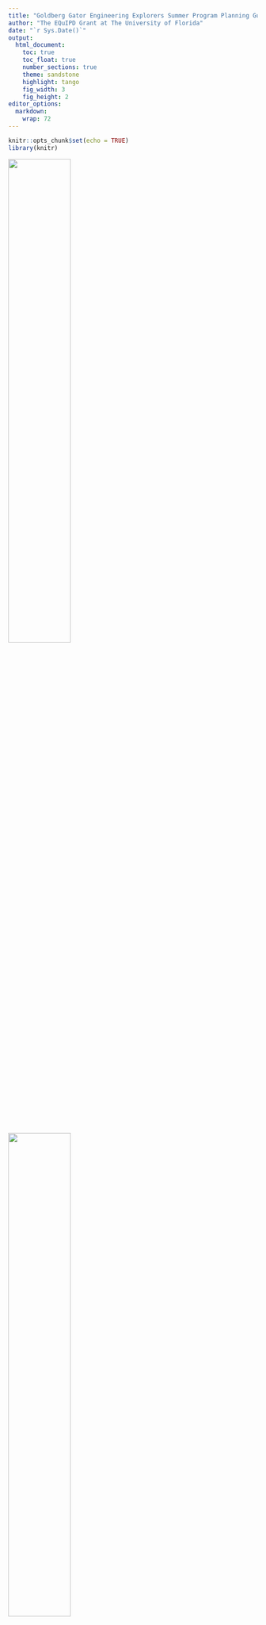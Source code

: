 ```yaml
---
title: "Goldberg Gator Engineering Explorers Summer Program Planning Guide"
author: "The EQuIPD Grant at The University of Florida"
date: "`r Sys.Date()`"
output:
  html_document:
    toc: true
    toc_float: true
    number_sections: true
    theme: sandstone
    highlight: tango
    fig_width: 3
    fig_height: 2
editor_options: 
  markdown: 
    wrap: 72
---
```


```r
knitr::opts_chunk$set(echo = TRUE)
library(knitr)
```
<!-- new image - make GGEE no date image -->
![](/Users/kristadulany/Documents/GitHub/GGEE/IMG_0423.PNG){width="50%"}

![](/Users/kristadulany/Documents/GitHub/GGEE/EQuIPD%20logo_horizontal.png){width="50%"}

**Designed by:**

[**The EQuIPD Grant**](https://equipd.mse.ufl.edu/){target="_blank"}
**at The University of Florida**

**Dr. Nancy Ruzycki, Dr. Krista Dulany, Dr. Lorelie Imperial**

**Contributing Authors: Olivia Lancaster, Areesha Razi, Michael Roberts,
Karen Hart**

# Planning Summer Programs

## Administrative
<!-- Rename section to working with schools and districts, create a timeline for the program, ITEMS FOR SCHOOLS - funding, teachers, location, meals, technology, host information sessions to inform and recruit distrcits -->
<!-- Timeline - October - reach out to schools, December - identify interested schools, schools identify funding, January - recruit teachers and mentors, February - revise training and any materials & begin student recruitment, March - confirm with schools location, teacher, students, training, April and May - Hire and Youth Compliance, Training for Teachers and Undergrads, June Camps begin -->
-   Contact the school district STEM or science department to offer an
    opportunity to host a summer program.
    -   If you know a teacher that would like to host the summer program
        and has permission from their school principal to host the
        summer program, work with them and the school team.
-   They should work with you to identify a target school to host the
    summer program if a school is not already in mind.
-   Work with them to identify a school, classroom, essential personnel
    on-site with contact information, materials available, technology --
    computers and learning management software, summer program dates
    (four to five full days, or eight half days), meals, snacks, outdoor
    activities/equipment, emergency plans
-   Develop fliers to advertise for the summer program in the target
    school(s). The flier should include the program dates, times,
    location, meals provided, a brief program description, and a link to
    the registration.

## Compliance
<!-- Compliance Edits - work with your YC coordinator, camp insurance, etc.; Waivers - release for UF - liability and photos *Update Waiver Document, Informed consent - Parents for research, Assent Students consent, *Add Behavior Contract, *Parent Pick Up Authorization-->
<!-- Make into subsections - Compliance Students, Compliance University Level, compliance varies by district and suggest checking with schools and distrcits. Check with schools for volunteer portals and volunteer procedures -->
-   Parents must sign a permission slip or waiver to acknowledge their
    student's participation in the program. We recommend that this
    permission form gets sent via email with the research consent form
    (see [IRB Requirements]) at least a week before the start of the
    summer program. Parents can sign and submit scanned copies of the
    form via email. Always have hard copies available on the first day
    of the program for parents to complete during student drop-off.
    -   An example waiver for UF youth summer programs can be found in
        [*Appendix A: Parent Student Waiver*].
-   Photo consent and release are required to be signed by the parents
    of students
-   The addition of a behavior contract subsection to the consent form
    could be helpful
    -   Agrees that parents and students should be on their best
        behavior
    -   Provides a process for teachers to reach out to parents in the
        event of bad behavior
-   Establish a clear sign-in and sign-out procedure that complies with
    school and organization requirements
    -   School staff should be in charge of student dismissal
-   Create a digital sign-in and out for internal records in addition to
    a paper sign-in and out
-   **ALL PERSONS INTERACTING WITH STUDENTS MUST GO THROUGH THE PROPER
    COMPLIANCE MEASURES**
    -   FERPA Training
    -   Youth Protection Training
    -   Level 2 Background Screening and Fingerprinting
    -   Teacher badge credentials (if at home school location)
    -   Blue State Vendor Badge (if outside home school)

## Assessment

<!--Assessment Comments -   -->

### IRB - Assessment Plan

During the summer program, the study focused on assessing student
motivation and identity as computer scientists and engineers when
completing computer science-related activities throughout the program.
This is done through surveys at the start of the program and at the end
of each day, in addition to student interviews and observations. We also
want to determine students' skills and cognitive processes as they
engage with computational thinking (CT) and engineering design thinking (EDT).

A longitudinal study will be conducted to assess the impact of attending
the summer program on grades and higher-level course registration. A
multiple regression analysis will determine what the significant
predictors of grades are.

-   *Do students' demographic data on summer experience and motivation
    for CT and EDT activities influence/predict their grades in STEM
    subjects?*
-   *Is the summer program experience moderating the effect of the
    predictors with their grades?* Regression model (test the
    significance of the slopes):

$$ 
Grade/enrollment = a + m_1 (URM) + m_2 (gender) + m_3 (ethnicity) + m_4 (program attendance) + m_5 (program motivation)
$$

![](/Users/kristadulany/Documents/GitHub/GGEE/screenshots/Picture1.png)

### IRB Requirements

*Only if completing a research study*

-   If you are running a research study alongside the summer program,
    you need to complete
    -   an IRB with your institution and
    -   with the school district, the summer program is in
-   Parents must complete a consent form for their students to
    participate in the study. We recommend that this research consent
    form gets sent via email with the permission form (see [Compliance])
    at least a week before the start of the summer program. Parents can
    sign and submit scanned copies of the form via email. Always have
    hard copies available on the first day of the summer program for
    parents to complete during student drop-off.
    -   An example consent form can be found in [*Appendix B: Informed
        Consent*]
-   Students will need to complete a Student Assent form only if their
    parent's consent to participate in the study and the school district
    allows student assent forms.
    -   An example assent form can be found in [*Appendix C: Student
        Assent Form*]

### No IRB -- Assessment

Students understand norms for working together and how to treat and work
with a Micro:bit.

Students are successful in programming basics:

-   understanding how to create a process map
-   basic programming of a Micro:bit to make a name badge
-   understanding logic in programming and how to code it
-   troubleshooting and debugging
-   problem-solving

Students can apply programming basics in designing a rock, paper,
scissors game and use the Micro:bit to collect data to analyze using
graphing software (excel, google sheets).

Students can navigate the design process and work with partners to
develop a functional design for a Micro:bit pet and a technical design
challenge.

## Program Materials

### Technology

-   Computers for each student -- laptops preferred, desktops work
-   Students access to their student email
-   Student access to LMS system -- Microsoft Team, Google Classroom,
    etc.
-   Internet restrictions
    -   Students need access to <https://makecode.microbit.org/#editor>
-   BBC Micro:bit V2 -- one for each student
    -   Students keep their Micro:bit
    -   Order 5-6 months in advance, shipping time and availability vary
    -   [Purchase
        Micro:bits](https://www.parallax.com/product-category/microbit/mb-modules/){target="_blank"}
-   STEM Kit -- Keyestudio 37-in-1 kit with the board is suggested
    -   One kit per 2 students is recommended
    -   [Purchase STEM
        Kits](https://www.amazon.com/KEYESTUDIO-Sensors-Box-Starter-Micro/dp/B07GSVHWNS/ref=sr_1_2?keywords=keyestudio%2B37%2Bin%2B1%2Bmicro%2Bbit&qid=1638303507&sr=8-2&th=1){target="_blank"}

| Technology                                         | Craft Supplies                            | Activity Supplies                   |
|------------------------|------------------------|------------------------|
| Computers                                          | Tape                                      | Sticky Notes                        |
| Micro:bits - 1 per student                         | Paper                                     | Sticky Easel Pad (optional)         |
| Micro Servo motors                                 | Markers                                   | Rulers                              |
| Dupont Wires (male --female, male -- male)         | Pencils                                   | Flashlight/cell phone for light lab |
| Alligator Clips                                    | Scissors                                  | Student Rewards                     |
| AAA Batteries                                      | Construction paper                        |                                     |
| Micro:bit Stem Kits -- sensors, LED lights, motors | Paper towel/toilet paper rolls            |                                     |
| <NA>                                               | Cardboard/Cardstock                       |                                     |
| <NA>                                               | Other craft materials for design projects |                                     |

## Student Registration

A digital student registration should be developed to allow parents to
register their students. The survey needs to collect the following
student and parent information:

-   Student Full Name
-   Student School Email
-   Student Birthday
-   Student Home Address
-   Parent/Guardian Full Name
-   Parent/Guardian Email
-   Parent/Guardian Phone Number
-   Parent/Guardian Home Address
-   Select Summer program Location and Dates (if multiple)
-   Designated Pick-Up People
    -   Contact Information (Phone Number)
    -   Relation to Student
-   Emergency Contact Information
    -   Name, Phone Number, Email, Address, Relation to Student
-   Grade Level
-   Allergies -- Food or Environmental

## Program Leaders

Classroom teachers make great candidates for leading this summer
program. It is something that teachers with little programming
experience to a lot of programming experience can lead. This program
also makes the transition of applying Micro:bits in the classroom more
straightforward and more authentic in the application.

For the middle school age range, UF requires a ratio of one teacher for
every ten students for a day program. We recommend that there need to be
at least two adult teachers or paraprofessionals leading the program.
The classroom experience is helpful when teaching a classroom of
students through the program.

All teachers must complete the required training and credentialing to
participate in and lead a summer program. Required training and
credentials include:

-   FERPA Training
-   Youth Protection Training
-   Level 2 Background Screening and Fingerprinting
-   Teacher badge credentials (if at home school location)
-   Blue State Vendor Badge (if outside home school)

The opportunity for high school students to volunteer can be arranged.
You will need to work with the school and school district to ensure
proper protocols and compliance measures are in place. This includes
on-site school supervision, volunteer permission forms for parents to
complete as they are minors, and appropriate training.

## Learning Management Systems

We have found it helpful to distribute summer program materials using a
learning management system. Students each get their copy of the
activities to work on during the program activities. This allows summer
program facilitators to see students work and check progress actively.
We have used Microsoft Teams and Google Classroom to distribute student
activity frameworks.

The summer program can be run without digital documents. The frameworks
can be printed, or students can work on their paper with the activity
instructions projected to the class.

## Industry Connections

### Mentor Recruitment

The summer program is designed to include a technical design challenge
that is related to challenges seen in an industry environment. To do
this authentically, schools, districts, and summer program organizers
should invite employees from 3-4 local industries to present to the
students. They should go over their company, what the industry does,
their role, and their educational background. At the end of the
presentation, the industry mentor will present a challenge or problem
they see in their field that the students can solve by programming their
Micro:bits.

### Field Trips

We saw that most school districts operate on a four-day schedule during
the summer. This meant that most summer programs were designed to be
4-day programs. This leaves the perfect opportunity to schedule an
industry field trip or trips with the mentors that proposed the design
challenges. Students and program leaders will get the chance to tour the
company, see what they do in action, and how their design challenge
solution works in the company that proposed the challenge.

# Training for Facilitators

## Training Expectations

To complete a Goldberg Gator Engineering Explorers Summer Program, the
facilitators must understand what the program expectations are:

-   Understand the purpose and goals of the program
-   Understand the role of the facilitator of the program
-   Be able to guide students through the program activities and help
    them acquire skills
-   Understand the purpose of the icebreakers and what to focus on
-   Facilitate group work and critical thinking
-   Review the program activities to understand the meaning, leader, and
    student roles
-   Practice Microsoft Micro:bit activities to be able to troubleshoot
    with students during the program

## Tips for Success

-   Stay organized. Organization is your lifeline in a program with so
    many moving parts
-   Start training early (Roughly two months before your program starts)
-   Use team bonding activities such as icebreakers and food socials to
    ensure that all teams of facilitators are ready to work with one
    another

## How to Ensure that Facilitators Are on Task

Throughout training and programs, facilitators might get off task. To
ensure that each facilitator has completed the training for the day, we
recommend using Microsoft Teams or a similar platform to create
daily/weekly assignments where the facilitators work through the
activity guide, such as students would be doing during the program. The
implementation of assignments makes an organized base for both the
organizers of the program and the facilitators.

## Training Schedule

To create a successful program, program organizers must provide training
to facilitators. We recommend introducing the facilitators to the
Microsoft Micro:bit two months before the program begins. This ensures
they are familiar with the device and are prepared to teach the
students. We also recommend a 4-week bootcamp which makes the
facilitators go through the program activity guide, such as what the
students would be doing during the program. Program organizers should
hold a meeting once a week (or more, depending on the facilitators)
where they go through the program expectations, program activities,
logistical information, and more.

**Office Hours**

Facilitators might have questions on different Micro:bit activities or
program days throughout the training. Hosting office hours is highly
recommended to ensure all facilitator questions are answered. Program
organizers should schedule 1-3 office hours each week. The program
organizer should put these questions and answers in a separate document
to send out to the team in case other facilitators might have the
question later.

## Summer Program Content

The program will be going through Microsoft Micro:bit activities and
projects. An activity guide has already been created with a step-by-step
schedule for each program day and related activities. We have mapped out
three layouts of the program composed of a full day, 7-hour, or half
day, 4-hour programs. All of the facilitator guides can be found under
the Facilitator Guides section.

## Logistical Components of the Programs

**Surveys**

If you are running a research study, the facilitators must administer
surveys that help track the students' progress, excitement, and quality
of work in the programs. To ensure surveys are correctly administered,
please follow the guide below:

-   Every Day: Sign In and Sign Out Surveys and End of Day Survey (this
    survey will not be issued on the last day of the program)
-   First Day of Program: Pre-survey
-   Last Day of Program: End of Program Survey

**Consent Forms**

Reference the [Compliance] and [Assessment] sections for more
information. Facilitators are also responsible for distributing,
collecting, and organizing forms such as consent forms from the student
and parent, research waivers, and any other forms the participating
districts might require. For best results, we recommend sending digital
copies of the forms one week before the start of the program and
organizing which students/parents have completed the forms. You should
also print out extras of each form to send back with students who have
either not completed said form or have filled it out incorrectly

## How-To Videos

For facilitators that are not familiar with Microsoft Micro:bits or for
those who are having trouble with activities, we have created short
How-To videos that go through each activity in the summer program, its
components, and the expected results.

Follow the link to the How-To video playlist to view: [Goldberg Gator
Engineering Explorers Summer Program How To
Videos](https://youtube.com/playlist?list=PLFMIUy10MD1TAX1d60iok8QuqYkCnuLTL){target="_blank"}

## Example PowerPoints and Documents
<!-- Update these documents, link videos from playlist for training -->
To guarantee a successful program, we have linked some example
PowerPoints, the student activity guide, and the facilitator activity
guide below:

[**Facilitator Training
PowerPoint**](https://docs.google.com/presentation/d/1pa4Izo5BSVzyeRW1547sDR_SNkzzopTV/edit?usp=sharing&ouid=101837644018748928886&rtpof=true&sd=true){target="_blank"}

[**Facilitator Training Slide
Guide**](https://drive.google.com/file/d/1hjUun7AijY_ld5hq3sJHjawil5kXs5eU/view?usp=sharing){target="_blank"}

# Facilitator Guides

Find listed below detailed facilitator activity guides for the three
versions of the camps: 4-day full day, 5-day full day, 8-day half day.
The guides are designed to walk through what the facilitators do during
the summer program activities. It also provides possible solutions to
the coding activities. The guides are flexible and can be rearranged to
accompany lunches and breaks.

*Please note that the program guides are large documents and may take a
moment to load*

## Full Day Camps - 7 Hours

[**4-Day Program
Guide**](https://docs.google.com/document/d/1jYAA5klCv6t5kgX0rWaLUhFAMM7GCiTi/edit?usp=sharing&ouid=101837644018748928886&rtpof=true&sd=true){target="_blank"}

![](/Users/kristadulany/Documents/GitHub/GGEE/overview/4%20day.jpg){width="500px"}

[**5-Day Program
Guide**](https://docs.google.com/document/d/12amkkHujozFgsCKLpXtIb6bFGUgHdUDq/edit?usp=sharing&ouid=101837644018748928886&rtpof=true&sd=true){target="_blank"}

![](/Users/kristadulany/Documents/GitHub/GGEE/overview/5%20day.jpg){width="500px"}

## Half Day Camps - 4 Hours

[**8-Day Program
Guide**](https://docs.google.com/document/d/1xG_1E1HToyae9jNvOGlpWYFquy_16UiW/edit?usp=sharing&ouid=101837644018748928886&rtpof=true&sd=true){target="_blank"}

![](/Users/kristadulany/Documents/GitHub/GGEE/overview/8%20day.jpg){width="500px"}

## Teacher and Student Activity Frameworks

Linked below are the teacher and student activity frameworks. The
teacher guide contains possibly programming solutions for each activity,
while the student versions are blank. There are frameworks for each
project set:

**Teacher Frameworks**

[Teacher Activity
Frameworks](https://docs.google.com/presentation/d/1cbmMQMF4CnW2sxQbw6LxZI148g5J6rVQ/edit?usp=sharing&ouid=101837644018748928886&rtpof=true&sd=true){target="_blank"}

**Student Frameworks**

[Student Activity Frameworks All
Activities](https://docs.google.com/presentation/d/1gS8-U2K-2B4My0n30KcXEaDpcB8BNK8j/edit?usp=sharing&ouid=101837644018748928886&rtpof=true&sd=true){target="_blank"}

[Student Activity Frameworks: Programming
Basics](https://docs.google.com/presentation/d/1Xnfftn2Rue4tNdWHirmjRXEd6C52i5LY/edit?usp=sharing&ouid=101837644018748928886&rtpof=true&sd=true){target="_blank"}

[Student Activity Frameworks: Coding
Applications](https://docs.google.com/presentation/d/1g5dyGE7lguv5V7yYQjwdMBh5wxIuFS7p/edit?usp=sharing&ouid=101837644018748928886&rtpof=true&sd=true){target="_blank"}

[Student Activity Frameworks: Micro:bit
Pet](https://docs.google.com/presentation/d/18KzoX_BgMHFRBj7n1AukolA_C5nu8AkN/edit?usp=sharing&ouid=101837644018748928886&rtpof=true&sd=true){target="_blank"}

[Student Activity Frameworks: Technical Design
Challenge](https://docs.google.com/presentation/d/1TTCc2MwwXFT_jMkpBd-hDmQYDhvhP9yD/edit?usp=sharing&ouid=101837644018748928886&rtpof=true&sd=true){target="_blank"}

# Appendix

## Appendix A: Parent Student Waiver

![](/Users/kristadulany/Documents/GitHub/GGEE/screenshots/Waiver%201.png){width="500px"}
![](/Users/kristadulany/Documents/GitHub/GGEE/screenshots/Waiver%202.png){width="500px"}
![](/Users/kristadulany/Documents/GitHub/GGEE/screenshots/Waiver%203.png){width="500px"}

## Appendix B: Informed Consent

![](/Users/kristadulany/Documents/GitHub/GGEE/screenshots/Informed%20Consent%201.png){width="500px"}
![](/Users/kristadulany/Documents/GitHub/GGEE/screenshots/Informed%20Consent%202.png){width="500px"}

## Appendix C: Student Assent Form

![](/Users/kristadulany/Documents/GitHub/GGEE/screenshots/Assent.png){width="500px"}
